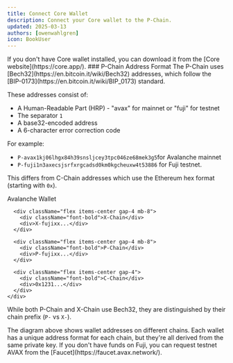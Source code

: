 ```yaml
---
title: Connect Core Wallet
description: Connect your Core wallet to the P-Chain.
updated: 2025-03-13
authors: [owenwahlgren]
icon: BookUser
---
```



<ToolboxMdxWrapper>
</ToolboxMdxWrapper>
<Callout type="info">
    If you don't have Core wallet installed, you can download it from the [Core website](https://core.app/).
</Callout>
### P-Chain Address Format
The P-Chain uses [Bech32](https://en.bitcoin.it/wiki/Bech32) addresses, which follow the [BIP-0173](https://en.bitcoin.it/wiki/BIP_0173) standard. 

These addresses consist of:
- A Human-Readable Part (HRP) - "avax" for mainnet or "fuji" for testnet
- The separator `1` 
- A base32-encoded address
- A 6-character error correction code

For example: 

- `P-avax1kj06lhgx84h39snsljcey3tpc046ze68mek3g5`for Avalanche mainnet
- `P-fuji1n3axecsjsrfxrgcadsd0km0kgcheuxw4t53886` for Fuji testnet.

This differs from C-Chain addresses which use the Ethereum hex format (starting with `0x`).

<div className="flex justify-center my-8">
  <div className="flex">
    <div className="relative flex flex-col border-2 border-black px-8 py-10">
      <div className="absolute -top-8 left-0 right-0 text-xl font-bold text-center">Avalanche Wallet</div>
      
      <div className="flex items-center gap-4 mb-8">
        <div className="font-bold">X-Chain</div>
        <div>X-fujixx...</div>
      </div>
      
      <div className="flex items-center gap-4 mb-8">
        <div className="font-bold">P-Chain</div>
        <div>P-fujixx...</div>
      </div>
      
      <div className="flex items-center gap-4">
        <div className="font-bold">C-Chain</div>
        <div>0x1231...</div>
      </div>
    </div>
  </div>
</div>

While both P-Chain and X-Chain use Bech32, they are distinguished by their chain prefix (`P-` vs `X-`).

<Callout type="info">
  The diagram above shows wallet addresses on different chains. Each wallet has a unique address format for each chain, but they're all derived from the same private key.
</Callout>

<Callout type="info">
    If you don't have funds on Fuji, you can request testnet AVAX from the [Faucet](https://faucet.avax.network/).
</Callout>




